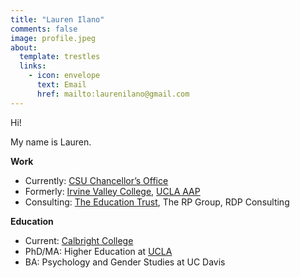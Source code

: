```yaml
---
title: "Lauren Ilano"
comments: false
image: profile.jpeg
about:
  template: trestles
  links:
    - icon: envelope
      text: Email
      href: mailto:laurenilano@gmail.com
---
```



</center>

::: {#hero-heading}

Hi!

My name is Lauren.

**Work**

  + Currently: [CSU Chancellor's Office](https://www.calstate.edu)
  + Formerly: [Irvine Valley College](https://www.ivc.edu), [UCLA AAP](https://www.aap.ucla.edu/)
  + Consulting: [The Education Trust](https://edtrust.org/), The RP Group, RDP Consulting
  
**Education**

  +  Current: [Calbright College](https://www.calbright.org/)
  +  PhD/MA: Higher Education at [UCLA](https://seis.ucla.edu/)
  +  BA: Psychology and Gender Studies at UC Davis

:::